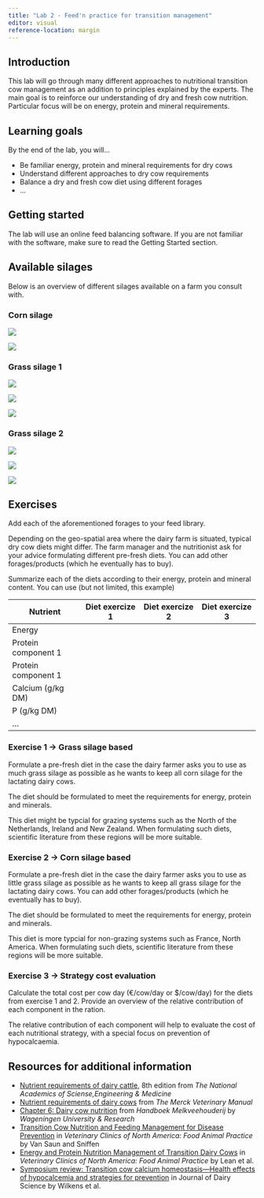 ```yaml
---
title: "Lab 2 - Feed'n practice for transition management"
editor: visual
reference-location: margin
---
```


## Introduction

This lab will go through many different approaches to nutritional transition cow management as an addition to principles explained by the experts. The main goal is to reinforce our understanding of dry and fresh cow nutrition. Particular focus will be on energy, protein and mineral requirements.

## Learning goals

By the end of the lab, you will...

-   Be familiar energy, protein and mineral requirements for dry cows
-   Understand different approaches to dry cow requirements
-   Balance a dry and fresh cow diet using different forages
-   ...

## Getting started

::: callout-important
The lab will use an online feed balancing software. If you are not familiar with the software, make sure to read the Getting Started section.
:::

## Available silages

Below is an overview of different silages available on a farm you consult with.

### Corn silage

![](images/corn-silage-1.png){fig-alt="Corn silage 1"}

![](images/corn-silage-2.png){fig-alt="Corn silage 2"}

### Grass silage 1

![](images/grass-silage-1.1.png)

![](images/grass-silage-1.2.png)

![](images/grass-silage-1.3.png)

### Grass silage 2

![](images/grass-silage-2.1.png)

![](images/grass-silage-2.2.png)

![](images/grass-silage-2.3.png)

## Exercises

Add each of the aforementioned forages to your feed library.

Depending on the geo-spatial area where the dairy farm is situated, typical dry cow diets might differ. The farm manager and the nutritionist ask for your advice formulating different pre-fresh diets. You can add other forages/products (which he eventually has to buy).

Summarize each of the diets according to their energy, protein and mineral content. You can use (but not limited, this example)

| Nutrient            | Diet exercize 1 | Diet exercize 2 | Diet exercize 3 |
|---------------------|-----------------|-----------------|-----------------|
| Energy              |                 |                 |                 |
| Protein component 1 |                 |                 |                 |
| Protein component 1 |                 |                 |                 |
| Calcium (g/kg DM)   |                 |                 |                 |
| P (g/kg DM)         |                 |                 |                 |
| ...                 |                 |                 |                 |

### Exercise 1 -\> Grass silage based

Formulate a pre-fresh diet in the case the dairy farmer asks you to use as much grass silage as possible as he wants to keep all corn silage for the lactating dairy cows.

The diet should be formulated to meet the requirements for energy, protein and minerals.

::: callout-note
This diet might be typcial for grazing systems such as the North of the Netherlands, Ireland and New Zealand. When formulating such diets, scientific literature from these regions will be more suitable.
:::

### Exercise 2 -\> Corn silage based

Formulate a pre-fresh diet in the case the dairy farmer asks you to use as little grass silage as possible as he wants to keep all grass silage for the lactating dairy cows. You can add other forages/products (which he eventually has to buy).

The diet should be formulated to meet the requirements for energy, protein and minerals.

::: callout-note
This diet is more typcial for non-grazing systems such as France, North America. When formulating such diets, scientific literature from these regions will be more suitable.
:::

### Exercise 3 -\> Strategy cost evaluation

Calculate the total cost per cow day (€/cow/day or \$/cow/day) for the diets from exercise 1 and 2. Provide an overview of the relative contribution of each component in the ration.

::: callout-note
The relative contribution of each component will help to evaluate the cost of each nutritional strategy, with a special focus on prevention of hypocalcaemia.
:::

## Resources for additional information

-   [Nutrient requirements of dairy cattle](https://nap.nationalacademies.org/catalog/25806/nutrient-requirements-of-dairy-cattle-eighth-revised-edition), 8th edition from *The National Academics of Sciense,Engineering & Medicine*
-   [Nutrient requirements of dairy cows](https://www.msdvetmanual.com/management-and-nutrition/nutrition-dairy-cattle/nutritional-requirements-of-dairy-cattle) from *The Merck Veterinary Manual*
-   [Chapter 6: Dairy cow nutrition](https://www.wur.nl/nl/show/handboek-melkveehouderij.htm) from *Handboek Melkveehouderij* by *Wageningen University & Research*
-   [Transition Cow Nutrition and Feeding Management for Disease Prevention](https://doi.org/10.1016/j.cvfa.2014.07.009) in *Veterinary Clinics of North America: Food Animal Practice* by Van Saun and Sniffen
-   [Energy and Protein Nutrition Management of Transition Dairy Cows](https://doi.org/10.1016/j.cvfa.2013.03.005) in *Veterinary Clinics of North America: Food Animal Practice* by Lean et al.
-   [Symposium review: Transition cow calcium homeostasis---Health effects of hypocalcemia and strategies for prevention](https://doi.org/10.3168/jds.2019-17268) in Journal of Dairy Science by Wilkens et al.
